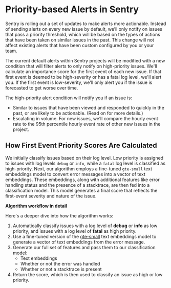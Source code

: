 # Priority-based Alerts in Sentry

Sentry is rolling out a set of updates to make alerts more actionable. Instead of sending alerts on every new issue by default, we’ll only notify on issues that pass a priority threshold, which will be based on the types of actions that have been taken on similar issues in the past. This change will not affect existing alerts that have been custom configured by you or your team. 

The current default alerts within Sentry projects will be modified with a new condition that will filter alerts to only notify on high-priority issues. We'll calculate an importance score for the first event of each new issue. If that first event is deemed to be high-severity or has a fatal log level, we'll alert you. If the first event is low-severity, we'll only alert you if the issue is forecasted to get worse over time.

The high-priority alert condition will notify you if an issue is:

- Similar to issues that have been viewed and responded to quickly in the past, or are likely to be actionable. (Read on for more details.)
- Escalating in volume. For new issues, we’ll compare the hourly event rate to the 95th percentile hourly event rate of other new issues in the project.

## How First Event Priority Scores Are Calculated

We initially classify issues based on their log level. Low priority is assigned to issues with log levels `debug` or `info`, while a `fatal` log level is classified as high-priority. Next, our algorithm employs a fine-tuned `gte-small` text embeddings model to convert error messages into a vector of text embeddings. These embeddings, along with additional features like error handling status and the presence of a stacktrace, are then fed into a classification model. This model generates a final score that reflects the first-event severity and nature of the issue.

**Algorithm workflow in detail**

Here's a deeper dive into how the algorithm works:

1. Automatically classify issues with a log level of **debug** or **info** as low priority, and issues with a log level of **fatal** as high priority.
2. Use a fine-tuned version of the [gte-small](https://huggingface.co/thenlper/gte-small) text embeddings model to generate a vector of text embeddings from the error message.
3. Generate our full set of features and pass them to our classification model:
   - Text embeddings
   - Whether or not the error was handled
   - Whether or not a stacktrace is present
4. Return the score, which is then used to classify an issue as high or low priority.
